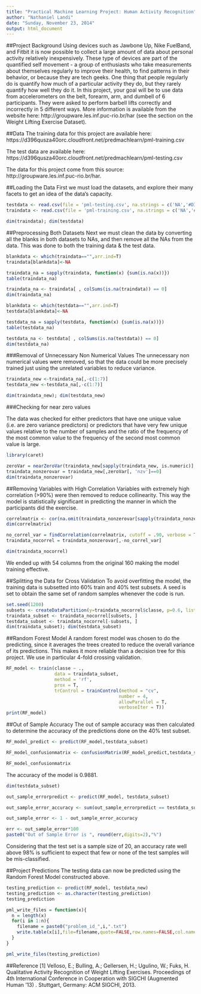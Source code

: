 ```yaml
---
title: "Practical Machine Learning Project: Human Activity Recognition"
author: "Nathaniel Landi"
date: "Sunday, November 23, 2014"
output: html_document
---
```

##Project Background
     Using devices such as Jawbone Up, Nike FuelBand, and Fitbit it is now possible to collect a large amount of data about personal activity relatively inexpensively. These type of devices are part of the quantified self movement - a group of enthusiasts who take measurements about themselves regularly to improve their health, to find patterns in their behavior, or because they are tech geeks. One thing that people regularly do is quantify how much of a particular activity they do, but they rarely quantify how well they do it. In this project, your goal will be to use data from accelerometers on the belt, forearm, arm, and dumbell of 6 participants. They were asked to perform barbell lifts correctly and incorrectly in 5 different ways. More information is available from the website here: http://groupware.les.inf.puc-rio.br/har (see the section on the Weight Lifting Exercise Dataset).

##Data
The training data for this project are available here: https://d396qusza40orc.cloudfront.net/predmachlearn/pml-training.csv

The test data are available here: https://d396qusza40orc.cloudfront.net/predmachlearn/pml-testing.csv

The data for this project come from this source: http://groupware.les.inf.puc-rio.br/har.

##Loading the Data
First we must load the datasets, and explore their many facets to get an idea of the data's capacity.

```r
testdata <- read.csv(file = 'pml-testing.csv', na.strings = c('NA','#DIV/0!',''))
traindata <- read.csv(file = 'pml-training.csv', na.strings = c('NA','#DIV/0!',''))

dim(traindata); dim(testdata)
```

##Preprocessing Both Datasets
Next we must clean the data by converting all the blanks in both datasets to NAs, and then remove all the NAs from the data. This was done to both the training data & the test data.

```r
blankdata <- which(traindata=="",arr.ind=T)
traindata[blankdata]<-NA

traindata_na = sapply(traindata, function(x) {sum(is.na(x))})
table(traindata_na)

traindata_na <- traindata[ , colSums(is.na(traindata)) == 0]
dim(traindata_na)
```

```r
blankdata <- which(testdata=="",arr.ind=T)
testdata[blankdata]<-NA

testdata_na = sapply(testdata, function(x) {sum(is.na(x))})
table(testdata_na)

testdata_na <- testdata[ , colSums(is.na(testdata)) == 0]
dim(testdata_na)
```

###Removal of Unnecessary Non Numerical Values 
The unnecessary non numerical values were removed, so that the data could be more precisely trained just using the unrelated variables to reduce variance.

```r
traindata_new <-traindata_na[,-c(1:7)]
testdata_new <-testdata_na[,-c(1:7)]

dim(traindata_new); dim(testdata_new)
```

###Checking for near zero values

The data was checked for either predictors that have one unique value (i.e. are zero variance predictors) or predictors that have very few unique values relative to the number of samples and the ratio of the frequency of the most common value to the frequency of the second most common value is large.

```r
library(caret)

zeroVar = nearZeroVar(traindata_new[sapply(traindata_new, is.numeric)], saveMetrics = TRUE)
traindata_nonzerovar = traindata_new[,zeroVar[, 'nzv']==0]
dim(traindata_nonzerovar)
```

##Removing Variables with High Correlation
Variables with extremely high correlation (>90%) were then removed to reduce collinearity. This way the model is statistically significant in predicting the manner in which the participants did the exercise. 

```r
correlmatrix <- cor(na.omit(traindata_nonzerovar[sapply(traindata_nonzerovar, is.numeric)]))
dim(correlmatrix)

no_correl_var = findCorrelation(correlmatrix, cutoff = .90, verbose = T)
traindata_nocorrel = traindata_nonzerovar[,-no_correl_var]

dim(traindata_nocorrel)
```
We ended up with 54 columns from the original 160 making the model training effective.

##Splitting the Data for Cross Validation
To avoid overfitting the model, the training data is subsetted into 60% train and 40% test subsets. A seed is set to obtain the same set of random samples whenever the code is run.

```r
set.seed(1200)
subsets <- createDataPartition(y=traindata_nocorrel$classe, p=0.6, list=F)
traindata_subset <- traindata_nocorrel[subsets, ] 
testdata_subset <- traindata_nocorrel[-subsets, ]
dim(traindata_subset); dim(testdata_subset)
```

##Random Forest Model
A random forest model was chosen to do the predicting, since it averages the trees created to reduce the overall variance of its predictions. This makes it more reliable than a decision tree for this project. We use in particular 4-fold crossing validation. 

```r
RF_model <- train(classe ~ .,
                  data = traindata_subset, 
                  method = 'rf',
                  prox = T,
                  trControl = trainControl(method = "cv", 
                                          number = 4, 
                                          allowParallel = T, 
                                          verboseIter = T))
print(RF_model)
```

##Out of Sample Accuracy
The out of sample accuracy was then calculated to determine the accuracy of the predictions done on the 40% test subset.

```r
RF_model_predict <- predict(RF_model,testdata_subset)

RF_model_confusionmatrix <- confusionMatrix(RF_model_predict,testdata_subset$classe)

RF_model_confusionmatrix
```

The accuracy of the model is 0.9881. 
```r
dim(testdata_subset)

out_sample_errorpredict <- predict(RF_model, testdata_subset)

out_sample_error_accuracy <- sum(out_sample_errorpredict == testdata_subset$classe)/length(out_sample_errorpredict)

out_sample_error <- 1 - out_sample_error_accuracy

err <- out_sample_error*100
paste0("Out of Sample Error is ", round(err,digits=2),"%")
```

Considering that the test set is a sample size of 20, an accuracy rate well above 98% is sufficient to expect that few or none of the test samples will be mis-classified.

##Project Predictions
The testing data can now be predicted using the Random Forest Model constructed above.

```r
testing_prediction <- predict(RF_model, testdata_new)
testing_prediction <- as.character(testing_prediction)
testing_prediction

pml_write_files = function(x){
  n = length(x)
  for(i in 1:n){
    filename = paste0("problem_id_",i,".txt")
    write.table(x[i],file=filename,quote=FALSE,row.names=FALSE,col.names=FALSE)
  }
}

pml_write_files(testing_prediction)
```

##Reference
[1] Velloso, E.; Bulling, A.; Gellersen, H.; Ugulino, W.; Fuks, H. Qualitative Activity Recognition of Weight Lifting Exercises. Proceedings of 4th International Conference in Cooperation with SIGCHI (Augmented Human '13) . Stuttgart, Germany: ACM SIGCHI, 2013.